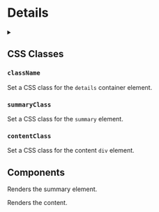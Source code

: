 
# Details

<Details/>

## Properties

<Summary/>
<Content/>
<Open/>
<Lined/>
<Border/>
<Radius/>
<Shaded/>
<Shadow/>
<Size/>
<Color/>
<IconLeft/>
<IconLeftRotate/>
<IconRight/>
<IconRightRotate/>
<WideSummary/>
<Native/>

## CSS Classes

### `className`

Set a CSS class for the `details` container element.

### `summaryClass`

Set a CSS class for the `summary` element.

### `contentClass`

Set a CSS class for the content `div` element.

## Components

<SubHeading code="Summary" id="Summary-component"/>

Renders the summary element.

<SubHeading code="Content" id="Content=component"/>

Renders the content.
